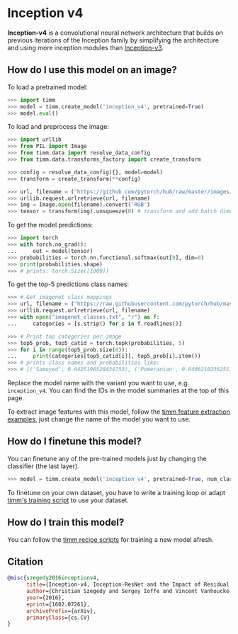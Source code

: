 # Inception v4

**Inception-v4** is a convolutional neural network architecture that builds on previous iterations of the Inception family by simplifying the architecture and using more inception modules than [Inception-v3](https://paperswithcode.com/method/inception-v3).
## How do I use this model on an image?

To load a pretrained model:

```py
>>> import timm
>>> model = timm.create_model('inception_v4', pretrained=True)
>>> model.eval()
```

To load and preprocess the image:

```py 
>>> import urllib
>>> from PIL import Image
>>> from timm.data import resolve_data_config
>>> from timm.data.transforms_factory import create_transform

>>> config = resolve_data_config({}, model=model)
>>> transform = create_transform(**config)

>>> url, filename = ("https://github.com/pytorch/hub/raw/master/images/dog.jpg", "dog.jpg")
>>> urllib.request.urlretrieve(url, filename)
>>> img = Image.open(filename).convert('RGB')
>>> tensor = transform(img).unsqueeze(0) # transform and add batch dimension
```

To get the model predictions:

```py
>>> import torch
>>> with torch.no_grad():
...     out = model(tensor)
>>> probabilities = torch.nn.functional.softmax(out[0], dim=0)
>>> print(probabilities.shape)
>>> # prints: torch.Size([1000])
```

To get the top-5 predictions class names:

```py
>>> # Get imagenet class mappings
>>> url, filename = ("https://raw.githubusercontent.com/pytorch/hub/master/imagenet_classes.txt", "imagenet_classes.txt")
>>> urllib.request.urlretrieve(url, filename) 
>>> with open("imagenet_classes.txt", "r") as f:
...     categories = [s.strip() for s in f.readlines()]

>>> # Print top categories per image
>>> top5_prob, top5_catid = torch.topk(probabilities, 5)
>>> for i in range(top5_prob.size(0)):
...     print(categories[top5_catid[i]], top5_prob[i].item())
>>> # prints class names and probabilities like:
>>> # [('Samoyed', 0.6425196528434753), ('Pomeranian', 0.04062102362513542), ('keeshond', 0.03186424449086189), ('white wolf', 0.01739676296710968), ('Eskimo dog', 0.011717947199940681)]
```

Replace the model name with the variant you want to use, e.g. `inception_v4`. You can find the IDs in the model summaries at the top of this page.

To extract image features with this model, follow the [timm feature extraction examples](https://rwightman.github.io/pytorch-image-models/feature_extraction/), just change the name of the model you want to use.

## How do I finetune this model?

You can finetune any of the pre-trained models just by changing the classifier (the last layer).

```py
>>> model = timm.create_model('inception_v4', pretrained=True, num_classes=NUM_FINETUNE_CLASSES)
```
To finetune on your own dataset, you have to write a training loop or adapt [timm's training
script](https://github.com/rwightman/pytorch-image-models/blob/master/train.py) to use your dataset.

## How do I train this model?

You can follow the [timm recipe scripts](scripts) for training a new model afresh.

## Citation

```BibTeX
@misc{szegedy2016inceptionv4,
      title={Inception-v4, Inception-ResNet and the Impact of Residual Connections on Learning}, 
      author={Christian Szegedy and Sergey Ioffe and Vincent Vanhoucke and Alex Alemi},
      year={2016},
      eprint={1602.07261},
      archivePrefix={arXiv},
      primaryClass={cs.CV}
}
```

<!--
Type: model-index
Collections:
- Name: Inception v4
  Paper:
    Title: Inception-v4, Inception-ResNet and the Impact of Residual Connections on
      Learning
    URL: https://paperswithcode.com/paper/inception-v4-inception-resnet-and-the-impact
Models:
- Name: inception_v4
  In Collection: Inception v4
  Metadata:
    FLOPs: 15806527936
    Parameters: 42680000
    File Size: 171082495
    Architecture:
    - Average Pooling
    - Dropout
    - Inception-A
    - Inception-B
    - Inception-C
    - Reduction-A
    - Reduction-B
    - Softmax
    Tasks:
    - Image Classification
    Training Techniques:
    - Label Smoothing
    - RMSProp
    - Weight Decay
    Training Data:
    - ImageNet
    Training Resources: 20x NVIDIA Kepler GPUs
    ID: inception_v4
    LR: 0.045
    Dropout: 0.2
    Crop Pct: '0.875'
    Momentum: 0.9
    Image Size: '299'
    Interpolation: bicubic
  Code: https://github.com/rwightman/pytorch-image-models/blob/d8e69206be253892b2956341fea09fdebfaae4e3/timm/models/inception_v4.py#L313
  Weights: https://github.com/rwightman/pytorch-image-models/releases/download/v0.1-cadene/inceptionv4-8e4777a0.pth
  Results:
  - Task: Image Classification
    Dataset: ImageNet
    Metrics:
      Top 1 Accuracy: 1.01%
      Top 5 Accuracy: 16.85%
-->